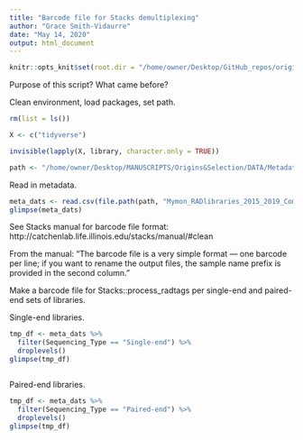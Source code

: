 ```yaml
---
title: "Barcode file for Stacks demultiplexing"
author: "Grace Smith-Vidaurre"
date: "May 14, 2020"
output: html_document
---
```


```r

knitr::opts_knit$set(root.dir = "/home/owner/Desktop/GitHub_repos/origins-selection")

```

Purpose of this script? What came before?

Clean environment, load packages, set path.
```r

rm(list = ls())

X <- c("tidyverse")

invisible(lapply(X, library, character.only = TRUE))

path <- "/home/owner/Desktop/MANUSCRIPTS/Origins&Selection/DATA/Metadata_Barcodes"

```

Read in metadata.
```r

meta_dats <- read.csv(file.path(path, "Mymon_RADlibraries_2015_2019_CombinedMetadata.csv"))
glimpse(meta_dats)

```

See Stacks manual for barcode file format: http://catchenlab.life.illinois.edu/stacks/manual/#clean

From the manual: "The barcode file is a very simple format — one barcode per line; if you want to rename the output files, the sample name prefix is provided in the second column."

Make a barcode file for Stacks::process_radtags per single-end and paired-end sets of libraries.

Single-end libraries.
```r

tmp_df <- meta_dats %>%
  filter(Sequencing_Type == "Single-end") %>%
  droplevels()
glimpse(tmp_df)



```

Paired-end libraries.
```r

tmp_df <- meta_dats %>%
  filter(Sequencing_Type == "Paired-end") %>%
  droplevels()
glimpse(tmp_df)


```